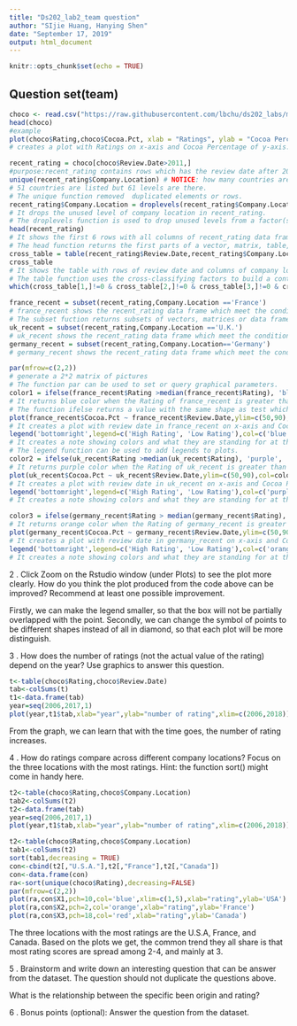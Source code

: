 ```yaml
---
title: "Ds202_lab2_team question"
author: "SIjie Huang, Hanying Shen"
date: "September 17, 2019"
output: html_document
---
```


```r
knitr::opts_chunk$set(echo = TRUE)
```

## Question set(team)

```R
choco <- read.csv("https://raw.githubusercontent.com/lbchu/ds202_labs/master/choco.csv")
head(choco)
#example
plot(choco$Rating,choco$Cocoa.Pct, xlab = "Ratings", ylab = "Cocoa Percentage", pch = 2, cex=2) 
# creates a plot with Ratings on x-axis and Cocoa Percentage of y-axis. The symbol of points is set to be a triangle (pch=2) and the size of the points is adjusted to be larger (cex=2). 

```

```R
recent_rating = choco[choco$Review.Date>2011,]
#purpose:recent_rating contains rows which has the review date after 2011 in choco
unique(recent_rating$Company.Location) # NOTICE: how many countries are listed but how many levels are there? 
# 51 countries are listed but 61 levels are there.
# The unique function removed  duplicated elements or rows.
recent_rating$Company.Location = droplevels(recent_rating$Company.Location)
# It drops the unused level of company location in recent_rating.
# The droplevels function is used to drop unused levels from a factor(s) in a data frame.
head(recent_rating)
# It shows the first 6 rows with all columns of recent_rating data frame.
# The head function returns the first parts of a vector, matrix, table, data frame or function.
cross_table = table(recent_rating$Review.Date,recent_rating$Company.Location)
cross_table
# It shows the table with rows of review date and columns of company location. It counts how many times the company location appears in the specific review date
# The table function uses the cross-classifying factors to build a contingency table of the counts at each combination of factor levels.
which(cross_table[1,]!=0 & cross_table[2,]!=0 & cross_table[3,]!=0 & cross_table[4,]!=0 & cross_table[5,]!=0)

france_recent = subset(recent_rating,Company.Location =='France')
# france_recent shows the recent_rating data frame which meet the condition of company location in France
# The subset fuction returns subsets of vectors, matrices or data frames which meet conditions.
uk_recent = subset(recent_rating,Company.Location =='U.K.')
# uk_recent shows the recent_rating data frame which meet the condition of company location in U.K.
germany_recent = subset(recent_rating,Company.Location=='Germany')
# germany_recent shows the recent_rating data frame which meet the condition of company location in Germany

par(mfrow=c(2,2))
# generate a 2*2 matrix of pictures
# The function par can be used to set or query graphical parameters.
color1 = ifelse(france_recent$Rating >median(france_recent$Rating), 'blue', 'green')
# It returns blue color when the Rating of france_recent is greater than the median of the rating.Otherwise, it returns green color.
# The function ifelse returns a value with the same shape as test which is filled with elements selected from either yes or no depending on whether the element of test is TRUE or FALSE.
plot(france_recent$Cocoa.Pct ~ france_recent$Review.Date,ylim=c(50,90),col=color1,pch=18,cex=1.5,xlab="Review Date", ylab= "Cocoa Percentage", main= "France") 
# It creates a plot with review date in france_recent on x-axis and Cocoa Percentage in france_recent of y-axis.The y-axis limit is from 50 to 90(ylim=c(50,90)), the color of the plot is defined in color1,the symbol of points is set to be a diamond (pch=18) ,the size of the points is adjusted to be larger (cex=1.5),the x-axis label is "Review Date,the y-axis label is "Cocoa Percentage" and the main title of the plot is "France".
legend('bottomright',legend=c('High Rating', 'Low Rating'),col=c('blue','green'),pch=18)
# It creates a note showing colors and what they are standing for at the bottomright.The text of the legend are "High Rating" and "Low Rating" and the colors of points beside the legend text are blue and green.
# The legend function can be used to add legends to plots. 
color2 = ifelse(uk_recent$Rating >median(uk_recent$Rating), 'purple', 'red')
# It returns purple color when the Rating of uk_recent is greater than the median of the rating.Otherwise, it returns red color.
plot(uk_recent$Cocoa.Pct ~ uk_recent$Review.Date,ylim=c(50,90),col=color2,pch=18,cex=1.5, xlab="Review Date", ylab= "Cocoa Percentage", main= "UK")
# It creates a plot with review date in uk_recent on x-axis and Cocoa Percentage in uk_recent of y-axis.The y-axis limit is from 50 to 90(ylim=c(50,90)), the color of the plot is defined in color2,the symbol of points is set to be a diamond (pch=18) ,the size of the points is adjusted to be larger (cex=1.5),the x-axis label is "Review Date,the y-axis label is "Cocoa Percentage" and the main title of the plot is "UK".
legend('bottomright',legend=c('High Rating', 'Low Rating'),col=c('purple','red'),pch=18)
# It creates a note showing colors and what they are standing for at the bottomright.The text of the legend are "High Rating" and "Low Rating" and the colors of points beside the legend text are purple and red.

color3 = ifelse(germany_recent$Rating > median(germany_recent$Rating), 'orange', 'yellow')
# It returns orange color when the Rating of germany_recent is greater than the median of the rating.Otherwise, it returns yellow color.
plot(germany_recent$Cocoa.Pct ~ germany_recent$Review.Date,ylim=c(50,90),col=color3,pch=18,cex=1.5,xlab="Review Date", ylab= "Cocoa Percentage", main= "Germany") 
# It creates a plot with review date in germany_recent on x-axis and Cocoa Percentage in germany_recent of y-axis.The y-axis limit is from 50 to 90(ylim=c(50,90)), the color of the plot is defined in color3,the symbol of points is set to be a diamond (pch=18) ,the size of the points is adjusted to be larger (cex=1.5),the x-axis label is "Review Date,the y-axis label is "Cocoa Percentage" and the main title of the plot is "Germany".
legend('bottomright',legend=c('High Rating', 'Low Rating'),col=c('orange','yellow'),pch=18)
# It creates a note showing colors and what they are standing for at the bottomright.The text of the legend are "High Rating" and "Low Rating" and the colors of points beside the legend text are orange and yellow.
```
2 . Click Zoom on the Rstudio window (under Plots) to see the plot more clearly. How do you think the plot produced from the code above can be improved? Recommend at least one possible improvement.

Firstly, we can make the legend smaller, so that the box will not be partially overlapped with the point. Secondly, we can change the symbol of points to be different shapes instead of all in diamond, so that each plot will be more distinguish.

3 . How does the number of ratings (not the actual value of the rating) depend on the year? Use graphics to answer this question.

```r
t<-table(choco$Rating,choco$Review.Date)
tab<-colSums(t)
t1<-data.frame(tab)
year=seq(2006,2017,1)
plot(year,t1$tab,xlab="year",ylab="number of rating",xlim=c(2006,2018))
```

From the graph, we can learn that with the time goes, the number of rating increases. 

4 . How do ratings compare across different company locations? Focus on the three locations with the most ratings. Hint: the function  sort() might come in handy here.

```r
t2<-table(choco$Rating,choco$Company.Location)
tab2<-colSums(t2)
t2<-data.frame(tab)
year=seq(2006,2017,1)
plot(year,t1$tab,xlab="year",ylab="number of rating",xlim=c(2006,2018))

t2<-table(choco$Rating,choco$Company.Location)
tab1<-colSums(t2)
sort(tab1,decreasing = TRUE)
con<-cbind(t2[,"U.S.A."],t2[,"France"],t2[,"Canada"])
con<-data.frame(con)
ra<-sort(unique(choco$Rating),decreasing=FALSE)
par(mfrow=c(2,2))
plot(ra,con$X1,pch=10,col='blue',xlim=c(1,5),xlab="rating",ylab='USA')
plot(ra,con$X2,pch=2,col='orange',xlab="rating",ylab='France')
plot(ra,con$X3,pch=18,col='red',xlab="rating",ylab='Canada')
```
The three locations with the most ratings are the U.S.A, France, and Canada. Based on the plots we get, the common trend they all share is that most rating scores are spread among 2-4, and mainly at 3. 

5 . Brainstorm and write down an interesting question that can be answer from the dataset. The question should not duplicate the questions above.

What is the relationship between the specific been origin and rating?

6 . Bonus points (optional): Answer the question from the dataset.

